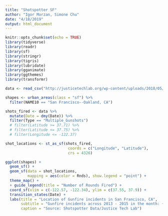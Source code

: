 ```yaml
---
title: "Shotspotter SF"
author: "Igor Morzan, Simone Chu"
date: "4/18/2019"
output: html_document
---
```


```r
knitr::opts_chunk$set(echo = TRUE)
library(tidyverse)
library(readr)
library(sf)
library(stringr)
library(tigris)
library(lubridate)
library(gganimate)
library(ggthemes)
library(transformr)
```

```r
data <- read_csv("http://justicetechlab.org/wp-content/uploads/2018/05/San_Francisco_ShotSpotter.csv")

shapes <- urban_areas(class = "sf") %>%
  filter(NAME10 == "San Francisco--Oakland, CA")
```

```r
shots_fired <- data %>%
  mutate(Date = dmy(Date)) %>%
  filter(Type == "Multiple_Gunshots")
  # filter(Latitude >= 37.71) %>%
  # filter(Latitude <= 37.75) %>%
  # filter(Longitude <= -122.37)

shot_locations <- st_as_sf(shots_fired, 
                            coords = c("Longitude", "Latitude"), 
                            crs = 4326)
```

```r
ggplot(shapes) + 
  geom_sf() +
  geom_sf(data = shot_locations, 
          mapping = aes(color = Rnds), show.legend = "point") + 
  theme_map() +
  + guide_legend(title = "Number of Rounds Fired") +
  coord_sf(xlim = c(-122.57, -122.34), ylim = c(37.55, 37.9)) +
  transition_states(Date) +
  labs(title = "Location of Gunfire incidents in San Francisco, CA",
       subtitle = "Gunfire incidents across 2013 - 2015 in the month: {closest_state}", 
       caption = "Source: Shotspotter Data/Justice Tech Lab") 

```

